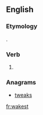 ==English==

===Etymology===
{{suffix|wake|est|lang=en}}.

===Verb===
{{head|en|verb form}}

# {{en-archaic second-person singular of|wake|lang=en}}

===Anagrams===
* [[tweaks#English|tweaks]]

[[fr:wakest]]